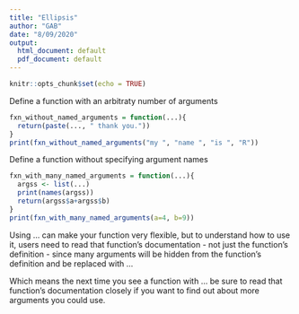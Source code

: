 ```yaml
---
title: "Ellipsis"
author: "GAB"
date: "8/09/2020"
output:
  html_document: default
  pdf_document: default
---
```


```r
knitr::opts_chunk$set(echo = TRUE)
```

Define a function with an arbitraty number of arguments
```r

fxn_without_named_arguments = function(...){
  return(paste(..., " thank you."))
}
print(fxn_without_named_arguments("my ", "name ", "is ", "R"))

```

Define a function without specifying argument names
```r
fxn_with_many_named_arguments = function(...){
  argss <- list(...)
  print(names(argss))
  return(argss$a+argss$b)
}
print(fxn_with_many_named_arguments(a=4, b=9))

```

Using ... can make your function very flexible, but to understand how to use it, users need to read that function's documentation - not just the function's definition - since many arguments will be hidden from the 
function's definition and be replaced with ...

Which means the next time you see a function with ... be sure to read that function's documentation closely if you
want to find out about more arguments you could use.
